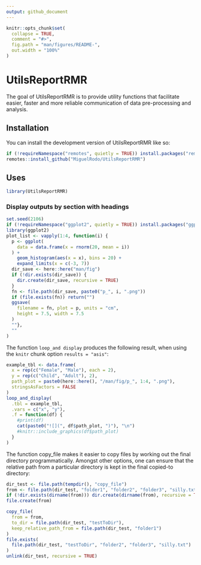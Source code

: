 ```yaml
---
output: github_document
---
```


<!-- README.md is generated from README.Rmd. Please edit that file -->

```r
knitr::opts_chunk$set(
  collapse = TRUE,
  comment = "#>",
  fig.path = "man/figures/README-",
  out.width = "100%"
)
```

# UtilsReportRMR

<!-- badges: start -->
<!-- badges: end -->

The goal of UtilsReportRMR is to provide utility
functions that facilitate easier, faster and more
reliable communication of data pre-processing and analysis.

## Installation

You can install the development version of UtilsReportRMR like so:

``` r
if (!requireNamespace("remotes", quietly = TRUE)) install.packages("remotes")
remotes::install_github("MiguelRodo/UtilsReportRMR")
```

## Uses

```r
library(UtilsReportRMR)
```

### Display outputs by section with headings

```r
set.seed(2106)
if (!requireNamespace("ggplot2", quietly = TRUE)) install.packages("ggplot2")
library(ggplot2)
plot_list <- vapply(1:4, function(i) {
  p <- ggplot(
    data = data.frame(x = rnorm(20, mean = i))
  ) +
    geom_histogram(aes(x = x), bins = 20) +
    expand_limits(x = c(-3, 7))
  dir_save <- here::here("man/fig")
  if (!dir.exists(dir_save)) {
    dir.create(dir_save, recursive = TRUE)
  }
  fn <- file.path(dir_save, paste0("p_", i, ".png"))
  if (file.exists(fn)) return("")
  ggsave(
    filename = fn, plot = p, units = "cm",
    height = 7.5, width = 7.5
  )
  ""},
  ""
)
```

The function `loop_and display`  produces the following result, when using the `knitr` chunk option `results = "asis"`:
```r
example_tbl <- data.frame(
  x = rep(c("Female", "Male"), each = 2),
  y = rep(c("Child", "Adult"), 2),
  path_plot = paste0(here::here(), "/man/fig/p_", 1:4, ".png"),
  stringsAsFactors = FALSE
)
loop_and_display(
  .tbl = example_tbl,
  .vars = c("x", "y"), 
  .f = function(df) {
    #print(df)
    cat(paste0("![](", df$path_plot, ")"), "\n")
    #knitr::include_graphics(df$path_plot)
  }
)
```

The function copy_file makes it easier to copy files by working out the final directory programmatically. Amongst other options,
one can ensure that the relative path from a particular directory is kept in the
final copied-to directory:
```r
dir_test <- file.path(tempdir(), "copy_file")
from <- file.path(dir_test, "folder1", "folder2", "folder3", "silly.txt")
if (!dir.exists(dirname(from))) dir.create(dirname(from), recursive = TRUE)
file.create(from)

copy_file(
  from = from,
  to_dir = file.path(dir_test, "testToDir"),
  keep_relative_path_from = file.path(dir_test, "folder1")
)
file.exists(
  file.path(dir_test, "testToDir", "folder2", "folder3", "silly.txt")
)
unlink(dir_test, recursive = TRUE)
```